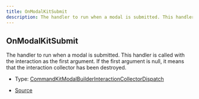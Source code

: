 ```yaml
---
title: OnModalKitSubmit
description: The handler to run when a modal is submitted. This handler is called with the interaction as the first argument. If the first argument is null, it means that the interaction collector has been destroyed.
---
```


## OnModalKitSubmit

The handler to run when a modal is submitted. This handler is called with the interaction as the first argument.
If the first argument is null, it means that the interaction collector has been destroyed.

- Type: [CommandKitModalBuilderInteractionCollectorDispatch](/docs/api-reference/types/CommandKitModalBuilderInteractionCollectorDispatch)

- [Source](https://github.com/underctrl-io/commandkit/blob/83ef44f10b86e30835e8636786e5222cac412af9/packages/commandkit/src/components/v1/modal/ModalKit.ts#L25)